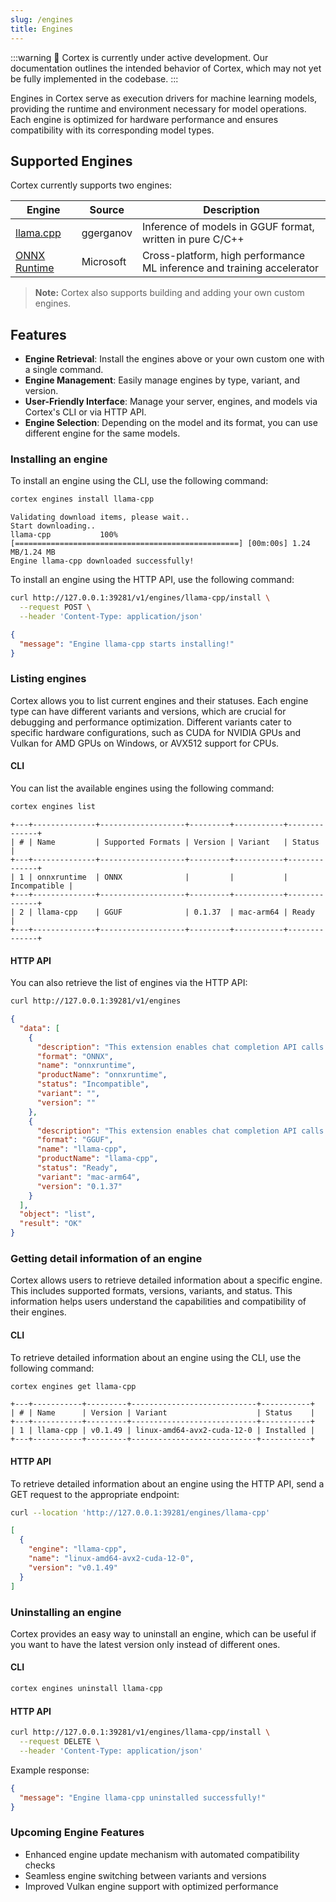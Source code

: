 ```yaml
---
slug: /engines
title: Engines
---
```



:::warning
🚧 Cortex is currently under active development. Our documentation outlines the intended behavior of
Cortex, which may not yet be fully implemented in the codebase.
:::

Engines in Cortex serve as execution drivers for machine learning models, providing the runtime
and environment necessary for model operations. Each engine is optimized for hardware
performance and ensures compatibility with its corresponding model types.

## Supported Engines

Cortex currently supports two engines:

| Engine                                                   | Source    | Description                                                            |
| -------------------------------------------------------- | --------- | -----------------------------------------------------------------------|
| [llama.cpp](https://github.com/ggerganov/llama.cpp)      | ggerganov | Inference of models in GGUF format, written in pure C/C++              |
| [ONNX Runtime](https://github.com/microsoft/onnxruntime) | Microsoft | Cross-platform, high performance ML inference and training accelerator |

> **Note:** Cortex also supports building and adding your own custom engines.

## Features

- **Engine Retrieval**: Install the engines above or your own custom one with a single command.
- **Engine Management**: Easily manage engines by type, variant, and version.
- **User-Friendly Interface**: Manage your server, engines, and models via Cortex's CLI or via HTTP API.
- **Engine Selection**: Depending on the model and its format, you can use different engine for the same models.

### Installing an engine


To install an engine using the CLI, use the following command:

```sh
cortex engines install llama-cpp
```
```
Validating download items, please wait..
Start downloading..
llama-cpp           100%[==================================================] [00m:00s] 1.24 MB/1.24 MB
Engine llama-cpp downloaded successfully!
```

To install an engine using the HTTP API, use the following command:

```sh
curl http://127.0.0.1:39281/v1/engines/llama-cpp/install \
  --request POST \
  --header 'Content-Type: application/json'
```
```json
{
  "message": "Engine llama-cpp starts installing!"
}
```

### Listing engines

Cortex allows you to list current engines and their statuses. Each engine type can have different variants and versions, which are crucial for debugging and performance optimization. Different variants cater to specific hardware configurations, such as CUDA for NVIDIA GPUs and Vulkan for AMD GPUs on Windows, or AVX512 support for CPUs.

#### CLI

You can list the available engines using the following command:

```sh
cortex engines list
```
```
+---+--------------+-------------------+---------+-----------+--------------+
| # | Name         | Supported Formats | Version | Variant   | Status       |
+---+--------------+-------------------+---------+-----------+--------------+
| 1 | onnxruntime  | ONNX              |         |           | Incompatible |
+---+--------------+-------------------+---------+-----------+--------------+
| 2 | llama-cpp    | GGUF              | 0.1.37  | mac-arm64 | Ready        |
+---+--------------+-------------------+---------+-----------+--------------+
```

#### HTTP API

You can also retrieve the list of engines via the HTTP API:

```sh
curl http://127.0.0.1:39281/v1/engines
```
```json
{
  "data": [
    {
      "description": "This extension enables chat completion API calls using the Onnx engine",
      "format": "ONNX",
      "name": "onnxruntime",
      "productName": "onnxruntime",
      "status": "Incompatible",
      "variant": "",
      "version": ""
    },
    {
      "description": "This extension enables chat completion API calls using the LlamaCPP engine",
      "format": "GGUF",
      "name": "llama-cpp",
      "productName": "llama-cpp",
      "status": "Ready",
      "variant": "mac-arm64",
      "version": "0.1.37"
    }
  ],
  "object": "list",
  "result": "OK"
}
```

### Getting detail information of an engine

Cortex allows users to retrieve detailed information about a specific engine. This includes supported formats, versions, variants, and status. This information helps users understand the capabilities and compatibility of their engines.

#### CLI

To retrieve detailed information about an engine using the CLI, use the following command:

```sh
cortex engines get llama-cpp
```
```
+---+-----------+---------+----------------------------+-----------+
| # | Name      | Version | Variant                    | Status    |
+---+-----------+---------+----------------------------+-----------+
| 1 | llama-cpp | v0.1.49 | linux-amd64-avx2-cuda-12-0 | Installed |
+---+-----------+---------+----------------------------+-----------+
```


#### HTTP API

To retrieve detailed information about an engine using the HTTP API, send a GET request to the appropriate endpoint:

```sh
curl --location 'http://127.0.0.1:39281/engines/llama-cpp'
```
```json
[
  {
    "engine": "llama-cpp",
    "name": "linux-amd64-avx2-cuda-12-0",
    "version": "v0.1.49"
  }
]
```

### Uninstalling an engine

Cortex provides an easy way to uninstall an engine, which can be useful if you want to have the latest version only
instead of different ones.

#### CLI

```sh
cortex engines uninstall llama-cpp
```

#### HTTP API

```sh
curl http://127.0.0.1:39281/v1/engines/llama-cpp/install \
  --request DELETE \
  --header 'Content-Type: application/json'
```

Example response:

```json
{
  "message": "Engine llama-cpp uninstalled successfully!"
}
```

### Upcoming Engine Features

- Enhanced engine update mechanism with automated compatibility checks
- Seamless engine switching between variants and versions
- Improved Vulkan engine support with optimized performance

<DocCardList />

